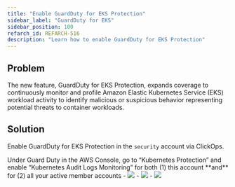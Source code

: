 ```yaml
---
title: "Enable GuardDuty for EKS Protection"
sidebar_label: "GuardDuty for EKS"
sidebar_position: 100
refarch_id: REFARCH-516
description: "Learn how to enable GuardDuty for EKS Protection"
---
```


## Problem

The new feature, GuardDuty for EKS Protection, expands coverage to continuously monitor and profile Amazon Elastic Kubernetes Service (EKS) workload activity to identify malicious or suspicious behavior representing potential threats to container workloads.

## Solution

Enable GuardDuty for EKS Protection in the `security` account via ClickOps.

<Note title="TL;DR">
  Under Guard Duty in the AWS Console, go to “Kubernetes Protection” and enable “Kubernetes Audit Logs Monitoring” for both (1) this account **and** for (2) all your active member accounts
</Note>

<Steps>
  - <img src="/assets/refarch/screen-shot-2022-02-22-at-10.46.16-am.png" />
  - <img src="/assets/refarch/screen-shot-2022-02-22-at-10.46.29-am.png" />
  - <img src="/assets/refarch/screen-shot-2022-02-22-at-2.13.04-pm.png" />
</Steps>
